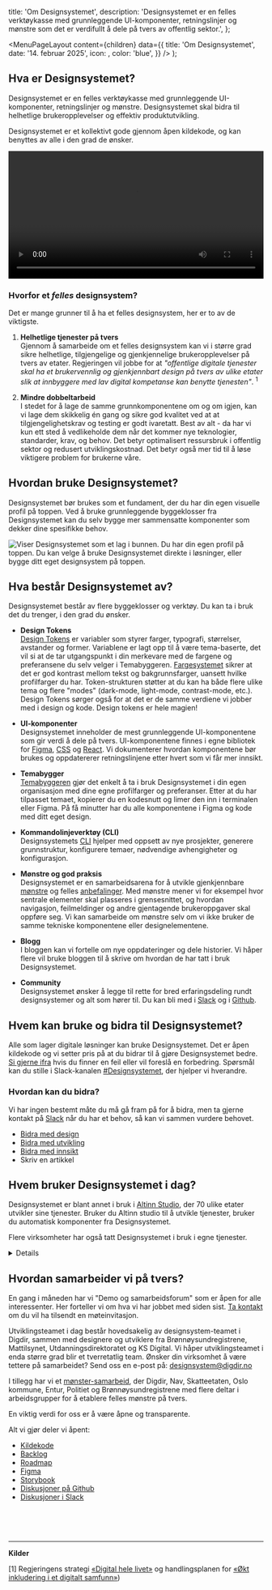 


  title: 'Om Designsystemet',
  description:
    'Designsystemet er en felles verktøykasse med grunnleggende UI-komponenter, retningslinjer og mønstre som det er verdifullt å dele på tvers av offentlig sektor.',
};

  <MenuPageLayout
    content={children}
    data={{
      title: 'Om Designsystemet',
      date: '14. februar 2025',
      icon: <ComponentIcon />,
      color: 'blue',
    }}
  />
);

## Hva er Designsystemet?
Designsystemet er en felles verktøykasse med grunnleggende UI-komponenter, retningslinjer og mønstre. Designsystemet skal bidra til helhetlige brukeropplevelser og effektiv produktutvikling.

Designsystemet er et kollektivt gode gjennom åpen kildekode, og kan benyttes av alle i den grad de ønsker.

<video controls preload="metadata" width="100%">
  <source src="/videos/designsystemet/designsystemet-info.mp4" type="video/mp4" />
  <track
    label="Norsk"
    kind="subtitles"
    srcLang="nb"
    src="/videos/designsystemet/designsystemet-info-no.vtt"
    default 
  />
  <track
    label="English"
    kind="subtitles"
    srcLang="en"
    src="/videos/designsystemet/designsystemet-info-en.vtt"
  />
  Your browser does not support the video tag.
</video>

### Hvorfor et _felles_ designsystem?
Det er mange grunner til å ha et felles designsystem, her er to av de viktigste.

1. **Helhetlige tjenester på tvers** \
Gjennom å samarbeide om et felles designsystem kan vi i større grad sikre helhetlige, tilgjengelige og gjenkjennelige brukeropplevelser på tvers av etater. Regjeringen vil jobbe for at _"offentlige digitale tjenester skal ha et brukervennlig og gjenkjennbart design på tvers av ulike etater slik at innbyggere med lav digital kompetanse kan benytte tjenesten"_. <sup>1</sup>

2. **Mindre dobbeltarbeid** \
I stedet for å lage de samme grunnkomponentene om og om igjen, kan vi lage dem skikkelig én gang og sikre god kvalitet ved at at tilgjengelighetskrav og testing er godt ivaretatt. Best av alt - da har vi kun ett sted å vedlikeholde dem når det kommer nye teknologier, standarder, krav, og behov. Det betyr optimalisert ressursbruk i offentlig sektor og redusert utviklingskostnad. Det betyr også mer tid til å løse viktigere problem for brukerne våre. 

## Hvordan bruke Designsystemet? 

Designsystemet bør brukes som et fundament, der du har din egen visuelle profil på toppen. Ved å bruke grunnleggende byggeklosser fra Designsystemet kan du selv bygge mer sammensatte komponenter som dekker dine spesifikke behov. 

<Image
  src='/img/lagvis-bruk.png'
  alt='Viser Designsystemet som et lag i bunnen. Du har din egen profil på toppen. Du kan velge å bruke Designsystemet direkte i løsninger, eller bygge ditt eget designsystem på toppen.'
  boxShadow={false}
  caption='Noen velger å bygge sitt eget designsystem på toppen av Designsystemet, mens andre bruker det direkte i løsninger. '
/>


## Hva består Designsystemet av?

Designsystemet består av flere byggeklosser og verktøy. Du kan ta i bruk det du trenger, i den grad du ønsker.

- **Design Tokens** \
  [Design Tokens](/grunnleggende/designelementer/design-tokens) er variabler som styrer farger, typografi, størrelser, avstander og former. Variablene er lagt opp til å være tema-baserte, det vil si at de tar utgangspunkt i din merkevare med de fargene og preferansene du selv velger i Temabyggeren. [Fargesystemet](/grunnleggende/for-designere/fargesystem) sikrer at det er god kontrast mellom tekst og bakgrunnsfarger, uansett hvilke profilfarger du har. Token-strukturen støtter at du kan ha både flere ulike tema og flere "modes" (dark-mode, light-mode, contrast-mode, etc.). Design Tokens sørger også for at det er de samme verdiene vi jobber med i design og kode. Design tokens er hele magien!

- **UI-komponenter** \
  Designsystemet inneholder de mest grunnleggende UI-komponentene som gir verdi å dele på tvers. UI-komponentene finnes i egne bibliotek for [Figma](https://www.figma.com/@designsystemet), [CSS](https://www.npmjs.com/package/@digdir/designsystemet-css) og [React](https://www.npmjs.com/package/@digdir/designsystemet-react). Vi dokumenterer hvordan komponentene bør brukes og oppdatererer retningslinjene etter hvert som vi får mer innsikt. 

- **Temabygger** \
[Temabyggeren](https://theme.designsystemet.no/) gjør det enkelt å ta i bruk Designsystemet i din egen organisasjon med dine egne profilfarger og preferanser. Etter at du har tilpasset temaet, kopierer du en kodesnutt og limer den inn i terminalen eller Figma. På få minutter har du alle komponentene i Figma og kode med ditt eget design. 

- **Kommandolinjeverktøy (CLI)** \
Designsystemets [CLI](https://www.npmjs.com/package/@digdir/designsystemet) hjelper med oppsett av nye prosjekter, generere grunnstruktur, konfigurere temaer, nødvendige avhengigheter og konfigurasjon. 

- **Mønstre og god praksis** \
  Designsystemet er en samarbeidsarena for å utvikle gjenkjennbare [mønstre](/monstre) og felles [anbefalinger](/god-praksis). Med mønstre mener vi for eksempel hvor sentrale elementer skal plasseres i grensesnittet, og hvordan navigasjon, feilmeldinger og andre gjentagende brukeroppgaver skal oppføre seg. Vi kan samarbeide om mønstre selv om vi ikke bruker de samme tekniske komponentene eller designelementene.

- **Blogg** \
  I bloggen kan vi fortelle om nye oppdateringer og dele historier. Vi håper flere vil bruke bloggen til å skrive om hvordan de har tatt i bruk Designsystemet.

- **Community** \
Designsystemet ønsker å legge til rette for bred erfaringsdeling rundt designsystemer og alt som hører til. Du kan bli med i [Slack](http://designsystemet.no/slack) og i [Github](https://github.com/digdir/designsystemet/discussions/categories/samarbeid-m%C3%B8nster-for-innbyggertjenester). 

## Hvem kan bruke og bidra til Designsystemet?

Alle som lager digitale løsninger kan bruke Designsystemet. Det er åpen kildekode og vi setter pris på at du bidrar til å gjøre Designsystemet bedre. [Si gjerne ifra](https://github.com/digdir/designsystemet/issues/new/choose) hvis du finner en feil eller vil foreslå en forbedring. Spørsmål kan du stille i Slack-kanalen [#Designsystemet](https://designsystemet.no/slack), der hjelper vi hverandre.

### Hvordan kan du bidra?

Vi har ingen bestemt måte du må gå fram på for å bidra, men ta gjerne kontakt på [Slack](https://designsystemet.no/slack) når du har et behov, så kan vi sammen vurdere behovet.

- [Bidra med design](/grunnleggende/for-designere/bidra-i-figma)
- [Bidra med utvikling](https://github.com/digdir/designsystemet/blob/main/CONTRIBUTING.md)
- [Bidra med innsikt](https://github.com/digdir/innsiktsbibliotek)
- Skriv en artikkel

## Hvem bruker Designsystemet i dag?

Designsystemet er blant annet i bruk i [Altinn Studio](https://altinn.studio/), der 70 ulike etater utvikler sine tjenester. Bruker du Altinn studio til å utvikle tjenester, bruker du automatisk komponenter fra Designsystemet.

Flere virksomheter har også tatt Designsystemet i bruk i egne tjenester. 

<Card data-color='neutral'>
  <Details>
    <DetailsSummary>Eksempler på bruk</DetailsSummary>
    <DetailsContent>
    - [Mattilsynet](https://www.mattilsynet.no/) bygger sitt designsystem oppå Designsystemet.
- [Utdanningsdirektoratet](https://www.udir.no/) bygger sitt designsystem oppå Designsystemet.
- [Brønnøysundregistrene](https://www.brreg.no/) har tatt i bruk Designsystemet på bl.a. [Virksomhetsopplysninger](https://virksomhet.brreg.no/nb/oppslag/enheter) og [Støtteregister](https://stotte.brreg.no/nb/oppslag/stoettetildeling).
- [Data.norge.no](https://data.norge.no) bruker tokens, komponenter og mønstre fra Designsystemet.
- [Tolletaten](https://www.toll.no/) har tatt i bruk Designsystemet på sine nettsider.
- [KS Digital](https://ksdigital.no/) har tatt i bruk Designsystemet på blant annet [ledsagerbevis.no](https://ledsagerbevis.no/).
- [Arbeidstilsynet](https://www.arbeidstilsynet.no/) har tatt i bruk Designsystemet på sine nettsider. 
- [Hjelpeside for fellesløsninger](https://eid.difi.no/nb) bruker tokens og komponenter fra Designsystemet.
- [Digdir.no](https://www.digdir.no/), [UU-tilsynet](https://www.uutilsynet.no/), [UU-status](https://uustatus.no/), [samarbeidsportalen](https://samarbeid.digdir.no/) bruker tokens fra Designsystemet. 

<br/>

Vet du om en annen løsning som bruker Designsystemet? \
Vi vil gjerne høre fra deg, [send oss en epost](mailto:designsystem@digdir.no)! 
    </DetailsContent>
  </Details>
</Card>


## Hvordan samarbeider vi på tvers?
En gang i måneden har vi "Demo og samarbeidsforum" som er åpen for alle interessenter. Her forteller vi om hva vi har jobbet med siden sist. [Ta kontakt](mailto:designsystem@digdir.no) om du vil ha tilsendt en møteinvitasjon.

Utviklingsteamet i dag består hovedsakelig av designsystem-teamet i Digdir, sammen med designere og utviklere fra Brønnøysundregistrene, Mattilsynet, Utdanningsdirektoratet og KS Digital. Vi håper utviklingsteamet i enda større grad blir et tverretatlig team. Ønsker din virksomhet å være tettere på samarbeidet? Send oss en e-post på:
[designsystem@digdir.no](mailto:designsystem@digdir.no)

I tillegg har vi et [mønster-samarbeid](/monstre), der Digdir, Nav, Skatteetaten, Oslo kommune, Entur, Politiet og Brønnøysundregistrene med flere deltar i arbeidsgrupper for å etablere felles mønstre på tvers. 

En viktig verdi for oss er å være åpne og transparente. 

Alt vi gjør deler vi åpent:
- [Kildekode](https://github.com/digdir/designsystemet)
- [Backlog](https://github.com/orgs/digdir/projects/3/views/1)
- [Roadmap](https://github.com/orgs/digdir/projects/3/views/30)
- [Figma](https://www.figma.com/@designsystemet)
- [Storybook](https://storybook.designsystemet.no)
- [Diskusjoner på Github](https://github.com/digdir/designsystemet/discussions)
- [Diskusjoner i Slack](https://www.designsystemet.no/slack)



<br />
<br />
<br />

---

**Kilder**

[1] Regjeringens strategi [«Digital hele livet»](https://www.regjeringen.no/contentassets/8f8751780e9749bfa8946526b51f10f4/digital-hele-livet.pdf)
og handlingsplanen for [«Økt inkludering i et digitalt samfunn»](https://www.regjeringen.no/no/dokumenter/handlingsplan-for-auka-inkludering-i-eit-digitalt-samfunn/id2984233/))

<br />
<br />
